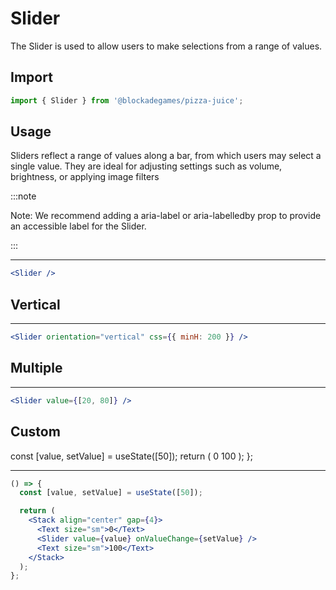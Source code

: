 
# Slider

The Slider is used to allow users to make selections from a range of values.

## Import

```jsx
import { Slider } from '@blockadegames/pizza-juice';
```

## Usage

Sliders reflect a range of values along a bar, from which users may select a single value. They are ideal for adjusting settings such as volume, brightness, or applying image filters

:::note

Note: We recommend adding a aria-label or aria-labelledby prop to provide an accessible label for the Slider.

:::

<Stack wrap="wrap">
  <Slider />
</Stack>

---

```jsx
<Slider />
```

## Vertical

<Stack wrap="wrap">
  <Slider orientation="vertical" css={{ minH: 200 }} />
</Stack>

---

```jsx
<Slider orientation="vertical" css={{ minH: 200 }} />
```

## Multiple

<Stack wrap="wrap">
  <Slider defaultValue={[20, 80]} />
</Stack>

---

```jsx
<Slider value={[20, 80]} />
```

## Custom

  const [value, setValue] = useState([50]);
  return (
    <Stack align="center" gap={4}>
      <Text size="sm">0</Text>
      <Slider value={value} onValueChange={setValue} />
      <Text size="sm">100</Text>
    </Stack>
  );
};

<ExampleSlider />

---

```jsx
() => {
  const [value, setValue] = useState([50]);

  return (
    <Stack align="center" gap={4}>
      <Text size="sm">0</Text>
      <Slider value={value} onValueChange={setValue} />
      <Text size="sm">100</Text>
    </Stack>
  );
};
```
